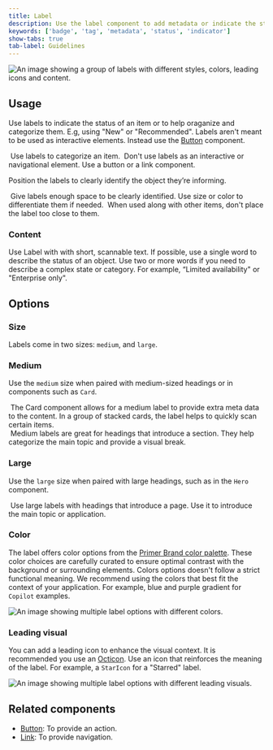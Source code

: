 ```yaml
---
title: Label
description: Use the label component to add metadata or indicate the status of items.
keywords: ['badge', 'tag', 'metadata', 'status', 'indicator']
show-tabs: true
tab-label: Guidelines
---
```



![An image showing a group of labels with different styles, colors, leading icons and content.](https://github.com/primer/brand/assets/6951037/1c9c6b81-0a2a-4a56-a9f5-a9608f89e220)

## Usage

Use labels to indicate the status of an item or to help oraganize and categorize them. E.g, using "New" or "Recommended". Labels aren't meant to be used as interactive elements. Instead use the [Button](/components/Button) component.

<DoDontContainer>
  <Do>
    <img src="https://github.com/primer/brand/assets/6951037/5da25ec0-a780-4add-972a-246bf9462e07" alt="" />
    <Caption>Use labels to categorize an item.</Caption>
  </Do>
  <Dont>
    <img src="https://github.com/primer/brand/assets/6951037/976d645c-17ba-45ff-97ea-03c81a4c3b53" alt="" />
    <Caption>Don't use labels as an interactive or navigational element. Use a button or a link component.</Caption>
  </Dont>
</DoDontContainer>

Position the labels to clearly identify the object they’re informing.

<DoDontContainer>
  <Do>
    <img src="https://github.com/primer/brand/assets/6951037/467449ad-013d-4b9c-9eec-a4655c4d13ec" alt="" />
    <Caption>
      Give labels enough space to be clearly identified. Use size or color to differentiate them if needed.
    </Caption>
  </Do>
  <Dont>
    <img src="https://github.com/primer/brand/assets/6951037/5a32b608-2bc7-417b-b064-42c2308075ea" alt="" />
    <Caption>When used along with other items, don't place the label too close to them.</Caption>
  </Dont>
</DoDontContainer>

### Content

Use Label with with short, scannable text. If possible, use a single word to describe the status of an object. Use two or more words if you need to describe a complex state or category. For example, “Limited availability" or "Enterprise only".

## Options

### Size

Labels come in two sizes: `medium`, and `large`.

### Medium

Use the `medium` size when paired with medium-sized headings or in components such as `Card`.

<div>
  <img src="https://github.com/primer/brand/assets/912236/2bca5ddd-2422-41a1-a32c-dc6be243f9ce" alt="" />
  <Caption>
    The Card component allows for a medium label to provide extra meta data to the content. In a group of stacked cards,
    the label helps to quickly scan certain items.
  </Caption>
</div>
<div>
  <img src="https://github.com/primer/brand/assets/6951037/c51e151c-d93a-42f8-bf73-6bd15b1c3781" alt="" />
  <Caption>
    Medium labels are great for headings that introduce a section. They help categorize the main topic and provide a
    visual break.
  </Caption>
</div>

### Large

Use the `large` size when paired with large headings, such as in the `Hero` component.

<div>
  <img src="https://github.com/primer/brand/assets/6951037/13f9debc-3b20-4f77-a509-b8291ca677ae" alt="" />
  <Caption>
    Use large labels with headings that introduce a page. Use it to introduce the main topic or application.
  </Caption>
</div>

### Color

The label offers color options from the [Primer Brand color palette](/primitives/color). These color choices are carefully curated to ensure optimal contrast with the background or surrounding elements. Colors options doesn't follow a strict functional meaning. We recommend using the colors that best fit the context of your application. For example, blue and purple gradient for `Copilot` examples.

![An image showing multiple label options with different colors.](https://github.com/primer/brand/assets/6951037/41817520-87bb-41bc-9586-95155604b83d)

### Leading visual

You can add a leading icon to enhance the visual context. It is recommended you use an [Octicon](https://primer.style/octicons). Use an icon that reinforces the meaning of the label. For example, a `StarIcon` for a "Starred" label.

![An image showing multiple label options with different leading visuals.](https://github.com/primer/brand/assets/6951037/d5fdf463-f5ce-4806-886d-1b8f44278308)

## Related components

- [Button](/components/Button): To provide an action.
- [Link](/components/Link): To provide navigation.
